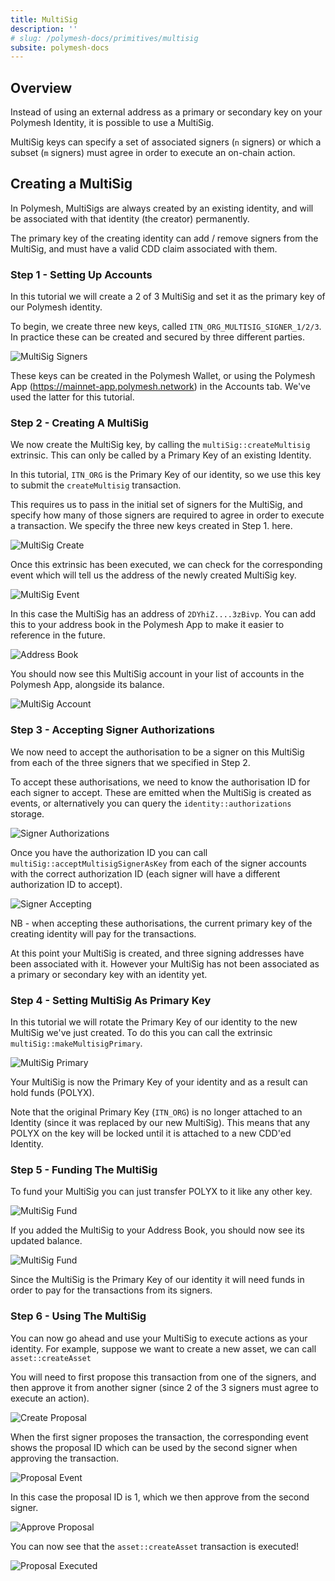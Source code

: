 ```yaml
---
title: MultiSig
description: ''
# slug: /polymesh-docs/primitives/multisig
subsite: polymesh-docs
---
```


## Overview

Instead of using an external address as a primary or secondary key on your Polymesh Identity, it is possible to use a MultiSig.

MultiSig keys can specify a set of associated signers (`n` signers) or which a subset (`m` signers) must agree in order to execute an on-chain action.

## Creating a MultiSig

In Polymesh, MultiSigs are always created by an existing identity, and will be associated with that identity (the creator) permanently.

The primary key of the creating identity can add / remove signers from the MultiSig, and must have a valid CDD claim associated with them.

### Step 1 - Setting Up Accounts

In this tutorial we will create a 2 of 3 MultiSig and set it as the primary key of our Polymesh identity.

To begin, we create three new keys, called `ITN_ORG_MULTISIG_SIGNER_1/2/3`. In practice these can be created and secured by three different parties.

![MultiSig Signers](../images/multisig/1_multisig_accounts.png)

These keys can be created in the Polymesh Wallet, or using the Polymesh App (https://mainnet-app.polymesh.network) in the Accounts tab. We've used the latter for this tutorial.

### Step 2 - Creating A MultiSig

We now create the MultiSig key, by calling the `multiSig::createMultisig` extrinsic. This can only be called by a Primary Key of an existing Identity.

In this tutorial, `ITN_ORG` is the Primary Key of our identity, so we use this key to submit the `createMultisig` transaction.

This requires us to pass in the initial set of signers for the MultiSig, and specify how many of those signers are required to agree in order to execute a transaction. We specify the three new keys created in Step 1. here.

![MultiSig Create](../images/multisig/2_create_multisig.png)

Once this extrinsic has been executed, we can check for the corresponding event which will tell us the address of the newly created MultiSig key.

![MultiSig Event](../images/multisig/3_create_multisig_event.png)

In this case the MultiSig has an address of `2DYhiZ....3zBivp`. You can add this to your address book in the Polymesh App to make it easier to reference in the future.

![Address Book](../images/multisig/3a_address_book.png)

You should now see this MultiSig account in your list of accounts in the Polymesh App, alongside its balance.

![MultiSig Account](../images/multisig/4_new_multisig.png)

### Step 3 - Accepting Signer Authorizations

We now need to accept the authorisation to be a signer on this MultiSig from each of the three signers that we specified in Step 2.

To accept these authorisations, we need to know the authorisation ID for each signer to accept. These are emitted when the MultiSig is created as events, or alternatively you can query the `identity::authorizations` storage.

![Signer Authorizations](../images/multisig/8_accept_multisig_signer_event.png)

Once you have the authorization ID you can call `multiSig::acceptMultisigSignerAsKey` from each of the signer accounts with the correct authorization ID (each signer will have a different authorization ID to accept).

![Signer Accepting](../images/multisig/9_accept_multisig.png)

NB - when accepting these authorisations, the current primary key of the creating identity will pay for the transactions.

At this point your MultiSig is created, and three signing addresses have been associated with it. However your MultiSig has not been associated as a primary or secondary key with an identity yet.

### Step 4 - Setting MultiSig As Primary Key

In this tutorial we will rotate the Primary Key of our identity to the new MultiSig we've just created. To do this you can call the extrinsic `multiSig::makeMultisigPrimary`.

![MultiSig Primary](../images/multisig/5_primary_rotate.png)

Your MultiSig is now the Primary Key of your identity and as a result can hold funds (POLYX).

Note that the original Primary Key (`ITN_ORG`) is no longer attached to an Identity (since it was replaced by our new MultiSig). This means that any POLYX on the key will be locked until it is attached to a new CDD'ed Identity.

### Step 5 - Funding The MultiSig

To fund your MultiSig you can just transfer POLYX to it like any other key.

![MultiSig Fund](../images/multisig/6_fund_multisig.png)

If you added the MultiSig to your Address Book, you should now see its updated balance.

![MultiSig Fund](../images/multisig/7_multisig_funded.png)

Since the MultiSig is the Primary Key of our identity it will need funds in order to pay for the transactions from its signers.

### Step 6 - Using The MultiSig

You can now go ahead and use your MultiSig to execute actions as your identity. For example, suppose we want to create a new asset, we can call `asset::createAsset`

You will need to first propose this transaction from one of the signers, and then approve it from another signer (since 2 of the 3 signers must agree to execute an action).

![Create Proposal](../images/multisig/13_create_proposal.png)

When the first signer proposes the transaction, the corresponding event shows the proposal ID which can be used by the second signer when approving the transaction.

![Proposal Event](../images/multisig/14_proposal_event.png)

In this case the proposal ID is 1, which we then approve from the second signer.

![Approve Proposal](../images/multisig/15_approve_proposal.png)

You can now see that the `asset::createAsset` transaction is executed!

![Proposal Executed](../images/multisig/16_proposal_executed.png)

